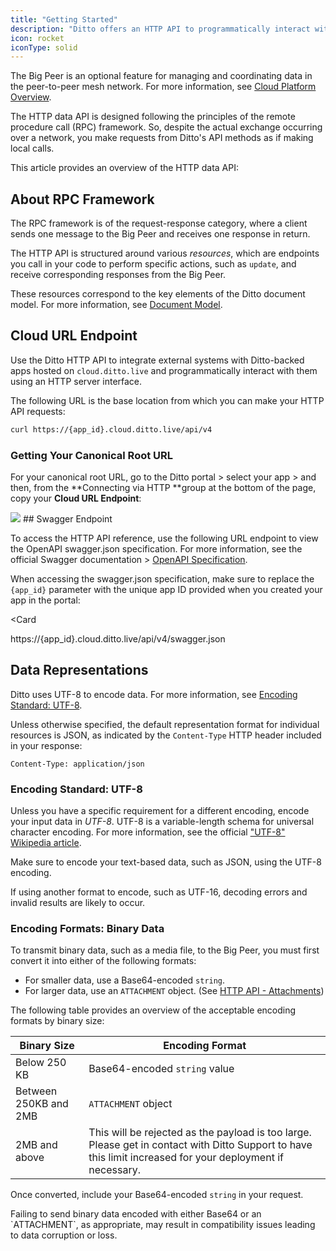 ```yaml
---
title: "Getting Started"
description: "Ditto offers an HTTP API to programmatically interact with transactional data generated in the mesh network and stored within the *Big Peer*."
icon: rocket
iconType: solid
---
```


 The Big Peer is an optional feature for managing and coordinating data in the peer-to-peer mesh network. For more information, see [Cloud Platform Overview](/cloud/overview).

The HTTP data API is designed following the principles of the remote procedure call (RPC) framework. So, despite the actual exchange occurring over a network, you make requests from Ditto's API methods as if making local calls.

This article provides an overview of the HTTP data API:

<CardGroup>
 <Card title="About RPC" icon="square-1" href="/cloud/http-api/getting-started#about-rpc-framework" iconType="solid" horizontal/>

 <Card title="Cloud URL Endpoint" icon="square-2" href="/cloud/http-api/getting-started#cloud-url-endpoint" iconType="solid" horizontal/>

<Card title="Data Representations" icon="square-3" href="/cloud/http-api/getting-started#data-representations" iconType="solid" horizontal/>
</CardGroup>

## About RPC Framework

The RPC framework is of the request-response category, where a client sends one message to the Big Peer and receives one response in return.

The HTTP API is structured around various *resources*, which are endpoints you call in your code to perform specific actions, such as `update`, and receive corresponding responses from the Big Peer.

These resources correspond to the key elements of the Ditto document model. For more information, see [Document Model](/sdk/v4-8/document-model/fields).

## Cloud URL Endpoint

Use the Ditto HTTP API to integrate external systems with Ditto-backed apps hosted on `cloud.ditto.live` and programmatically interact with them using an HTTP server interface.

The following URL is the base location from which you can make your HTTP API requests:

```bash cURL
curl https://{app_id}.cloud.ditto.live/api/v4
```


### Getting Your Canonical Root URL

For your canonical root URL, go to the Ditto portal > select your app > and then, from the **Connecting via HTTP **group at the bottom of the page, copy your **Cloud URL Endpoint**:

<Frame>
  <img src="/images/cononical-root-url.png"/>
</Frame>
## Swagger Endpoint

To access the HTTP API reference, use the following URL endpoint to view the OpenAPI swagger.json specification. For more information, see the official Swagger documentation > <a href="https://swagger.io/resources/open-api/" target="_blank">OpenAPI Specification</a>.

When accessing the swagger.json specification, make sure to replace the `{app_id}` parameter with the unique app ID provided when you created your app in the portal:

<Card
>
https://\{app_id\}.cloud.ditto.live/api/v4/swagger.json
</Card>

## Data Representations

Ditto uses UTF-8 to encode data. For more information, see [Encoding Standard: UTF-8](/cloud/http-api/getting-started#encoding-standard-utf-8).

Unless otherwise specified, the default representation format for individual resources is JSON, as indicated by the `Content‑Type` HTTP header included in your response:


```none
Content-Type: application/json
```


### Encoding Standard: UTF-8

Unless you have a specific requirement for a different encoding, encode your input data in *UTF-8*. UTF-8 is a variable-length schema for universal character encoding. For more information, see the official <a href="https://en.wikipedia.org/wiki/UTF-8" target="_blank">"UTF-8" Wikipedia article</a>.

<Warning>
Make sure to encode your text-based data, such as JSON, using the UTF-8 encoding.

If using another format to encode, such as UTF-16, decoding errors and invalid results are likely to occur.
</Warning>


### Encoding Formats: Binary Data

To transmit binary data, such as a media file, to the Big Peer, you must first convert it into either of the following formats:

- For smaller data, use a Base64-encoded `string`.
- For larger data, use an `ATTACHMENT` object. (See [HTTP API - Attachments](/cloud/http-api/attachments))

The following table provides an overview of the acceptable encoding formats by binary size:

| **Binary Size**       | **Encoding Format**                                                                                                                                        |
| --------------------- | ---------------------------------------------------------------------------------------------------------------------------------------------------------- |
| Below 250 KB          | Base64-encoded `string` value                                                                                                                              |
| Between 250KB and 2MB | `ATTACHMENT` object                                                                                                                                        |
| 2MB and above         | This will be rejected as the payload is too large. Please get in contact with Ditto Support to have this limit increased for your deployment if necessary. |

Once converted, include your Base64-encoded `string` in your request.

<Warning>
  Failing to send binary data encoded with either Base64 or an `ATTACHMENT`, as appropriate, may result in compatibility issues leading to data corruption or loss.
</Warning>
